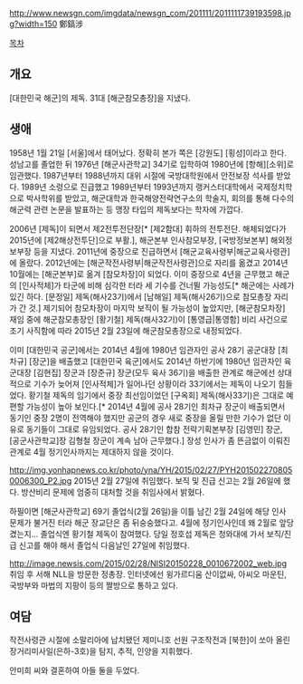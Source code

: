http://www.newsgn.com/imgdata/newsgn_com/201111/2011111739193598.jpg?width=150
鄭鎬涉

[[목차]]
== 개요 ==
[대한민국 해군]의 제독. 31대 [해군참모총장]을 지냈다.

== 생애 ==
1958년 1월 21일 [서울]에서 태어났다. 정확히 본가 쪽은 [강원도] [횡성]이라고 한다. 성남고를 졸업한 뒤 1976년 [해군사관학교] 34기로 입학하여 1980년에 [항해][소위]로 임관했다. 1987년부터 1988년까지 대위 시절에 국방대학원에서 안전보장 석사를 받았다. 1989년 소령으로 진급했고 1989년부터 1993년까지 랭커스터대학에서 국제정치학으로 박사학위를 받았고, 해군대학과 한국해양전략연구소의 학술지, 회의를 통해 다수의 해군력 관련 논문을 발표하는 등 맹장 타입의 제독보다는 학자에 가깝다.

2006년 [제독]이 되면서 제2전투전단장[* [제2함대] 휘하의 전투전단. 해체되었다가 2015년에 [제2해상전투단]으로 부활.], 해군본부 인사참모부장, [국방정보본부] 해외정보부장 등을 지냈다. 2011년에 중장으로 진급하면서 [해군교육사령부|해군교육사령관]에 올랐다. 2012년에는 [해군작전사령부|해군작전사령관]으로 자리를 옮겼고 2014년 10월에는 [해군본부]로 옮겨 [참모차장]이 되었다. 이미 중장으로 4년을 근무했고 해군의 [인사적체]가 타군에 비해 심각한 터라 세 기수를 건너뛸 가능성도[* 해군에는 사례가 있긴 하다. [문정일] 제독(해사23기)에서 [남해일] 제독(해사26기)으로 참모총장 자리가 간 것.] 제기되어 참모차장이 마지막 보직이 될 가능성이 높았지만, [해군참모차장] 재임 중에 해군참모총장인 [황기철] 제독(해사32기)이 [통영급|통영함] 비리 사건으로 조기 사직함에 따라 2015년 2월 23일에 해군참모총장으로 내정되었다. 

이미 [대한민국 공군]에서는 2014년 4월에 1980년 임관자인 공사 28기 공군대장 [최차규] [장군]을 배출했고 [대한민국 육군]에서도 2014년 하반기에 1980년 임관자인 육군대장 [김현집] 장군과 [장준규] 장군(모두 육사 36기)을 배출한 관계로 해군에선 상대적으로 기수가 늦어져 [인사적체]가 일어나던 상황이라 33기에서는 제독이 나오기 힘들었다. 황기철 제독의 임기에서 중장 최선임이었던 [구옥회] 제독(해사33기)은 그대로 예편할 가능성이 높아 보인다.[* 2014년 4월에 공사 28기인 최차규 장군이 배출되면서 동기인 중장 2명이 전역해야 했지만 공군의 경우 새로 중장을 올릴 만한 기수가 없단 이유로 동기들이 그대로 유임되었다. 공사 28기인 합참 전략기획본부장 [김영민] 장군, [공군사관학교]장 김형철 장군이 계속 남아 근무했다.] 장성 인사가 좀 뜬금없이 이뤄진 관계로 4월 정기인사까지는 제대하지 않을 것이다.

http://img.yonhapnews.co.kr/photo/yna/YH/2015/02/27/PYH2015022708050006300_P2.jpg
2015년 2월 27일에 취임했다. 보직 및 진급 신고는 2월 26일에 했다. 방산비리 문제에 엄중히 대처할 것을 취임사에서 밝혔다.

하필이면 [해군사관학교] 69기 졸업식(2월 26일)을 이틀 남긴 2월 24일에 해당 인사 문제가 불거진 터라 해군 장교단은 좀 뒤숭숭했다고. 4월에 정기인사인데 왜 2월로 앞당겼는지... 졸업식엔 황기철 제독이 참여했다. 당일 정호섭 제독은 청와대에 가서 보직/진급 신고를 해야 해서 졸업식 다음날인 27일에 취임했다.

http://image.newsis.com/2015/02/28/NISI20150228_0010672002_web.jpg
취임 후 서해 NLL을 방문한 정총장. 인터넷에선 윙가르디움 산이없싸, 아씨오 마운틴, 국방부와 마법의 지팡이 등의 짤방으로 통하고 있다.
== 여담 ==
작전사령관 시절에 소말리아에 납치됐던 제미니호 선원 구조작전과 [북한]이 쏘아 올린 장거리미사일(은하-3호)을 탐지, 추적, 인양을 지휘했다.

안미희 씨와 결혼하여 아들 둘을 두었다.

